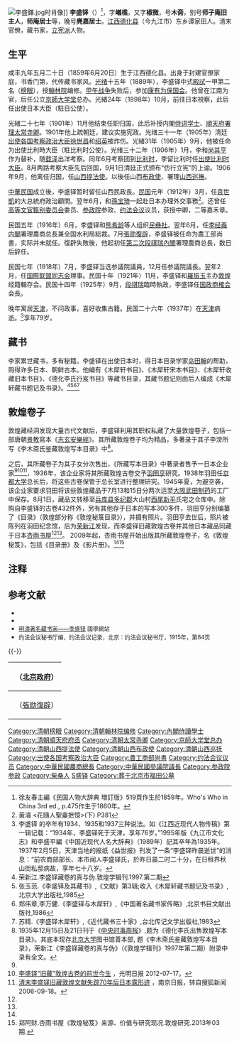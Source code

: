 {{Infobox Officeholder
|姓名=李盛鐸
|圖像=File:Li Shengduo.jpg
|圖像大小=200px
|圖像說明=  
|字    = 
|號    = 
|別名    = 
|出生日期 = 
|出生地點 = 
|逝世日期 = 
|逝世地點 = 
|死因    = 
|墓地    = 
|籍貫    = 
|政黨    = 
|parents  = 
|配偶   =
|伴侶    = 
|relatives  =  
|children  =  
|著作    = 
|past    = 
}}
[[File:李盛鐸.jpg|thumb]]时肖像]]
'''李盛铎'''（{{bd|1859年6月20日||1937年|catIdx=L}}）<ref>徐友春主編《民国人物大辞典 増訂版》519頁作生於1859年。Who's Who in China 3rd ed., p.475作生于1860年。</ref>，字'''嶬樵'''，又字'''椒微'''，号'''木斋'''，别号'''师子庵旧主人'''，'''师庵居士'''等，晚号'''麂嘉居士'''。[[江西|江西]][[九江市|德化县]]（今九江市）东乡谭家田人。清末官僚，藏书家，[[立宪派|立宪派]]人物。
==生平==

咸丰九年五月二十日（1859年6月20日）生于江西德化县。出身于封建官僚家庭，书香门第，代传藏书家风。[[光绪|光绪]]十五年（1889年），李盛铎中式[[殿試|殿試]]一甲第二名（[[榜眼|榜眼]]），授[[翰林院|翰林院]]编修。[[甲午战争|甲午战争]]失败后，参加[[康有为|康有为]][[保国会|保国会]]。他曾在江南为官，后任公立[[京師大学堂|京師大学堂]]总办。光緒24年（1898年）10月，前往日本視察，此后任出使日本大臣（駐日公使）。

光緒二十七年（1901年）11月他结束任职归国，此后补授内閣[[侍讲学士|侍讲学士]]、[[順天府|順天府]][[代理_(政治)|署理]][[太常寺卿|太常寺卿]]。1901年他上疏朝廷，建议实施宪政。光绪三十一年（1905年）清廷[[出使各国考察政治大臣|出使各国考察政治大臣]][[徐世昌|徐世昌]]和[[绍英|绍英]]被炸伤。光緒31年（1905年）9月，他被任命为出使比利時大臣（駐比利时公使）。光绪三十二年（1906年）1月，李和[[尚其亨|尚其亨]]作为替补，随[[载泽|载泽]]出洋考察。同年6月考察团到[[比利时|比利时]]，李留比利时任[[中国驻比利时大使列表|出使比利时大臣]]。8月两路考察大臣先后回国，9月1日清廷正式颁布“仿行立宪”的上谕。1906年9月，他离任归国，任[[山西省|山西]][[提法使|提法使]]。以後任山西[[承宣布政使|布政使]]、署理[[山西巡撫|山西巡撫]]。

[[中華民国|中華民国]]成立後，李盛铎暂时留任山西民政長。[[民国紀元|民国]]元年（1912年）3月，任[[袁世凱|袁世凱]]的大总統府政治顧問。翌年6月，和[[孫宝琦|孫宝琦]]一起赴日本办理外交事務<ref>黃濬 <花隨人聖盦摭憶>(下) P381</ref>。还曾任[[高等文官甄别委员会|高等文官甄别委员会]]委员、[[参政院|参政院]]参政、[[约法会议|约法会议]]议员，获授中卿，二等嘉禾章。

民国五年（1916年）6月，李盛铎和[[熊希龄|熊希龄]]等人组织[[民彝社|民彝社]]。翌年6月，任[[李经羲内閣|李经羲内閣]]署理農商总長兼全国水利局総裁。7月[[張勋復辟|張勋復辟]]，李盛铎被任命为農工部尚書，实际并未就任。復辟失敗後，他起初任[[第二次段祺瑞內閣|第二次段祺瑞內閣]]署理農商总長，数日后辞任。

民国七年（1918年）7月，李盛铎当选参議院議員，12月任参議院議長。翌年2月，任[[国際联盟同志会|国際联盟同志会]]理事。民国十年（1921年）11月，李盛铎和[[羅振玉|羅振玉]]主办[[敦煌市|敦煌]]经籍輯存会。民国十四年（1925年）9月，[[段祺瑞|段祺瑞]]臨時執政，李盛铎任[[国政商榷会|国政商榷会]]会長。

晚年寓居[[天津|天津]]，不问政事，喜好收集古籍。民国二十六年（1937年）在[[天津市|天津]]病逝。<ref>李盛铎 的卒年有1934、1935和1937三种说法。如《江西近现代人物传稿》第一辑记载：“1934年，李盛铎死于天津，享年76岁。”1995年版《九江市文化志》和李盛平編《中国近现代人名大辞典》（1989年）記其卒年為1935年。1937年2月5日，天津当地的报纸《益世报》刊发了一条“李盛铎昨晨逝世”的消息：“前农商部部长、本市闻人李盛铎氏，於昨日晨二时二十分，在日租界秋山街私邸病故，享年七十八岁。</ref>享年79岁。

==藏书==

李家累世藏书，多有秘籍。李盛铎在出使日本时，得日本目录学家[[岛田翰|岛田翰]]的帮助，购得许多日本、朝鲜古本。他编有《木犀轩书目》、《木犀轩宋本书目》、《木犀轩收藏旧本书目》、《德化李氏行岌书目》等藏书目录，其藏书题记则由后人编成《木犀轩藏书题记及书录》。<ref name="荣新江">荣新江.李盛铎藏卷的真与伪.敦煌学辑刊.1997.第二期</ref><ref>张玉范.《李盛铎及其藏书》,《文献》第3辑;收入《木犀轩藏书题记及书录》,北京大学出版社,1985</ref><ref>郑伟章,李万健.《李盛铎与木犀轩》,《中国著名藏书家传略》,北京书目文献出版社,1986</ref><ref>苏精.《李盛铎木犀轩》,《近代藏书三十家》,台北传记文学出版社,1983</ref>

==敦煌卷子==

敦煌藏经洞发现大量古代文献后，李盛铎利用其职权私藏了大量敦煌卷子，包括一部唐朝[[景教|景教]]寫本《[[志玄安樂經|志玄安樂經]]》。其所藏敦煌卷子均为精品，多著录于其子李滂所写《李木斋氏鉴藏敦煌写本目录》中<ref>1935年12月15日及21日刊于《[[中央时事周报|中央时事周报]]》,题为《德化李氏出售敦煌写本目录》。其底本现存[[北京大学|北京大学]]图书馆善本部, 题《李木斋氏鉴藏敦煌写本目录》，荣新江《李盛铎藏卷的真与伪》（《敦煌学辑刊》1997年第二期）附录中录有全文。</ref>。

之后，其所藏卷子为其子女分次售出，《所藏写本目录》中著录者售予一日本企业家<ref name="荣新江" /><ref name="光明">[http://culture.gmw.cn/2012-07/17/content_4569084.htm 李盛铎“旧藏”敦煌古卷的前世今生] {{Wayback|url=http://culture.gmw.cn/2012-07/17/content_4569084.htm |date=20140220100504 }}，光明日报 2012-07-17。</ref><ref name="南京">[http://news.sohu.com/20060918/n245395462.shtml 清末李盛铎旧藏敦煌文献失踪70年后日本露形迹] {{Wayback|url=http://news.sohu.com/20060918/n245395462.shtml |date=20190609030411 }}，南京日报，转自搜狐新闻 2006-09-18。</ref>，1936年，该企业家将其所藏敦煌古卷交予[[羽田亨|羽田亨]]研究。1938年羽田任[[京都大学|京都大学]]总长后，将这些古卷保管于总长室进行整理研究。1945年夏，为避空袭，该企业家要求羽田将该些敦煌藏品于7月13和15日分两次运至[[大阪市|大阪]][[武田制药|武田制药]]的工厂中保存。8月1日，藏品又转移至[[兵库县|兵库县]][[多纪郡|多纪郡]]大山村[[西尾新平|西尾新平]]氏宅之仓库中。除购自李盛铎的古卷432件外，另有其他存于日本的写本300多件，羽田亨分别编纂了《目录》（敦煌部分称《敦煌秘笈目录》），并摄有照片。羽田亨去世后，照片被陈列在羽田纪念馆，后为[[荣新江|荣新江]]发现，而李盛铎旧藏敦煌古卷并其他日本藏品同藏于日本[[杏雨书屋|杏雨书屋]]<ref name="南京" /><ref name="光明" />。
2009年起，杏雨书屋开始出版其所藏敦煌卷子，名《敦煌秘笈》，包括《目录册》及《影片册》。<ref name="光明" /><ref>郑阿财.杏雨书屋《敦煌秘笈》来源、价值与研究现况.敦煌研究.2013年03期.</ref>

== 注释 ==
{{reflist}}

== 参考文献 ==
* <span style="font-size:90%;">{{Cite book<!--|和書-->|author = 徐友春主編|title = 民国人物大辞典 増訂版|year = 2007|publisher = 河北人民出版社|isbn = 978-7-202-03014-1}}</span>
* <span style="font-size:90%;">{{Cite book<!--|和書-->|author = 劉寿林等編|title = 民国職官年表|year = 1995|publisher = [[中華書局|中華書局]]|isbn = 7-101-01320-1}}</span>
*<span style="font-size:90%;">[http://www.guoxue.com/gjsb/ldcsj/csj_lsht.htm 明清著名藏书家——李盛铎] {{Wayback|url=http://www.guoxue.com/gjsb/ldcsj/csj_lsht.htm |date=20081228061305 }} 國學網站</span>
*<span style="font-size:90%;">约法会议秘书厅编，约法会议记录，北京：约法会议秘书厅，1915年，第84页</span>

{{-}}
{| class="wikitable" style="margin:0 auto"
|- 
!　{{CHN1912}}（[[中华民国北京政府|北京政府]]）
{{先代次代|農商总長（署理）|<small>1917年6月 - 7月</small>|[[谷鍾秀|谷鍾秀]]|[[張国淦|張国淦]]}}
|-
!　{{QIN1890}}（[[張勋復辟|張勋復辟]]）
{{先代次代|農工部尚書（未就任）|<small>1917年7月</small>|（創設）|（废止）}}
|}
{{權威控制}}
{{光緒十五年己丑科殿試金榜}}
{{出使各国考察政治大臣}}
{{山西行政长官|北省}}
{{中華民國第二屆國會參議院議員}}
[[Category:清朝榜眼|Category:清朝榜眼]]
[[Category:清朝翰林院编修|Category:清朝翰林院编修]]
[[Category:內閣侍讀學士|Category:內閣侍讀學士]]
[[Category:清朝順天府府丞|Category:清朝順天府府丞]]
[[Category:清朝太常寺卿|Category:清朝太常寺卿]]
[[Category:京師大学堂总办|Category:京師大学堂总办]]
[[Category:清朝山西提法使|Category:清朝山西提法使]]
[[Category:清朝山西布政使|Category:清朝山西布政使]]
[[Category:清朝山西巡抚|Category:清朝山西巡抚]]
[[Category:出使各国考察政治大臣|Category:出使各国考察政治大臣]]
[[Category:農工商部尚書|Category:農工商部尚書]]
[[Category:约法会议议员|Category:约法会议议员]]
[[Category:中華民國農商總長|Category:中華民國農商總長]]
[[Category:中華民國參議院議長|Category:中華民國參議院議長]]
[[Category:参政院参政|Category:参政院参政]]
[[Category:柴桑人|Category:柴桑人]]
[[Category:李姓|S盛铎]]
[[Category:葬于北京市福田公墓|Category:葬于北京市福田公墓]]